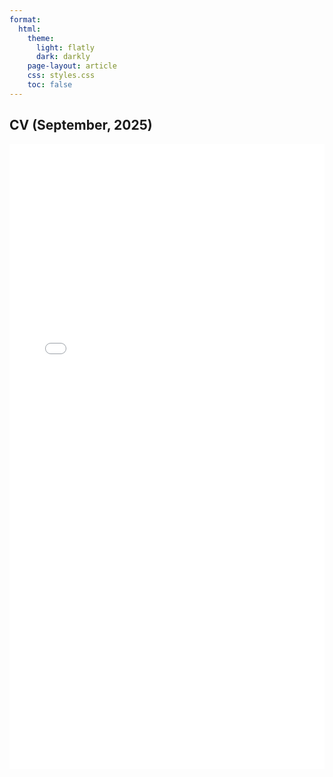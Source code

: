 ```yaml
---
format:
  html:
    theme:
      light: flatly
      dark: darkly
    page-layout: article
    css: styles.css
    toc: false
---
```


::: page-header
# CV (September, 2025)
:::

![](docs/CV_Bhattacharyya.pdf){width="100%" height="1000px"}
